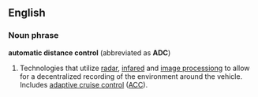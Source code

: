 ==English==
===Noun phrase===
'''automatic distance control''' (abbreviated as '''ADC''')
# Technologies that utilize [[radar]], [[infared]] and [[image processiong]] to allow for a decentralized recording of the environment around the vehicle. Includes [[adaptive cruise control]] ([[ACC]]).
